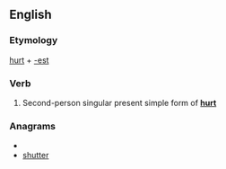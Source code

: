 ==English==

===Etymology===
[[hurt]] + [[-est]]

===Verb===
{{infl|en|verb form}}

# {{archaic}} Second-person singular present simple form of '''[[hurt]]'''

===Anagrams===
* {{alphagram|ehrsttu}}
* [[shutter#English|shutter]]